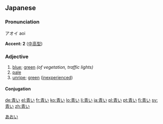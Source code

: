 ==Japanese== 
{{ja-kanjitab|青}}
===Pronunciation===
アオイ aoi

'''Accent: 2''' ([[中高型]])


===Adjective===
{{ja-adj|kk|decl=い|hira=あおい|rom=aoi}}
#[[blue]]; [[green]] ''(of vegetation, traffic lights)''
#[[pale]]
#[[unripe]]; [[green]] ([[inexperienced]])

====Conjugation====
{{ja-i|青|あお|ao}}

[[Category:ja:Colors|あおい]]

[[de:青い]]
[[el:青い]]
[[fr:青い]]
[[ko:青い]]
[[lo:青い]]
[[li:青い]]
[[ja:青い]]
[[pl:青い]]
[[pt:青い]]
[[fi:青い]]
[[sv:青い]]
[[zh:青い]]